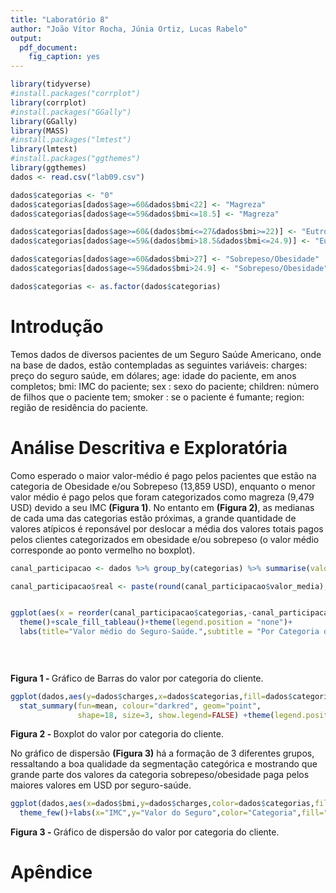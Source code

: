 ```yaml
---
title: "Laboratório 8"
author: "João Vítor Rocha, Júnia Ortiz, Lucas Rabelo"
output: 
  pdf_document:
    fig_caption: yes
---
```


```r

library(tidyverse)
#install.packages("corrplot")
library(corrplot)
#install.packages("GGally")
library(GGally)
library(MASS)
#install.packages("lmtest")
library(lmtest)
#install.packages("ggthemes")
library(ggthemes)
dados <- read.csv("lab09.csv")

dados$categorias <- "0"
dados$categorias[dados$age>=60&dados$bmi<22] <- "Magreza"
dados$categorias[dados$age<=59&dados$bmi<=18.5] <- "Magreza"

dados$categorias[dados$age>=60&(dados$bmi<=27&dados$bmi>=22)] <- "Eutrofia"
dados$categorias[dados$age<=59&(dados$bmi>18.5&dados$bmi<=24.9)] <- "Eutrofia"

dados$categorias[dados$age>=60&dados$bmi>27] <- "Sobrepeso/Obesidade"
dados$categorias[dados$age<=59&dados$bmi>24.9] <- "Sobrepeso/Obesidade"

dados$categorias <- as.factor(dados$categorias)


```



# Introdução

  Temos dados de diversos pacientes de um Seguro Saúde Americano, onde na base de dados, estão contempladas as seguintes variáveis: charges: preço do seguro saúde, em dólares; age: idade do paciente, em anos completos; bmi: IMC do paciente; sex : sexo do paciente; children: número de filhos que o paciente tem; smoker : se o paciente é fumante; region: região de residência do paciente. 

# Análise Descritiva e Exploratória

Como esperado o maior valor-médio é pago pelos pacientes que estão na categoria de Obesidade e/ou Sobrepeso (13,859 USD), enquanto o menor valor médio é pago pelos que foram categorizados como magreza (9,479 USD) devido a seu IMC **(Figura 1)**. No entanto em **(Figura 2)**, as medianas de cada uma das categorias estão próximas, a grande quantidade de valores atípicos é reponsável por deslocar a média dos valores totais pagos pelos clientes categorizados em obesidade e/ou sobrepeso (o valor médio corresponde ao ponto vermelho no boxplot).


```r

canal_participacao <- dados %>% group_by(categorias) %>% summarise(valor_media=mean(charges))

canal_participacao$real <- paste(round(canal_participacao$valor_media),"USD")


ggplot(aes(x = reorder(canal_participacao$categorias,-canal_participacao$valor_media), y = canal_participacao$valor_media,fill=canal_participacao$categorias), data = canal_participacao) + geom_bar(stat = "identity",position =position_dodge())+theme_fivethirtyeight()+
  theme()+scale_fill_tableau()+theme(legend.position = "none")+
  labs(title="Valor médio do Seguro-Saúde.",subtitle = "Por Categoria do IMC")+geom_text(aes(label = canal_participacao$real),
                                                                                                                                                                                      position = position_dodge(width = 1),
                                                                                                                                                                                      vjust = -0.2, size = 4, colour = "DarkGreen")



```
**Figura 1 - **Gráfico de Barras do valor por categoria do cliente.



```r

ggplot(dados,aes(y=dados$charges,x=dados$categorias,fill=dados$categorias))+geom_boxplot()+theme_fivethirtyeight()+scale_fill_fivethirtyeight()+labs(title="Valor Pago por categoria do IMC")+
  stat_summary(fun=mean, colour="darkred", geom="point", 
               shape=18, size=3, show.legend=FALSE) +theme(legend.position = "none")

```
**Figura 2 - **Boxplot do valor por categoria do cliente.

 No gráfico de dispersão **(Figura 3)** há a formação de 3 diferentes grupos, ressaltando a boa qualidade da segmentação categórica e mostrando que grande parte dos valores da categoria sobrepeso/obesidade paga pelos maiores valores em USD por seguro-saúde.

```r

ggplot(dados,aes(x=dados$bmi,y=dados$charges,color=dados$categorias,fill=dados$categorias))+geom_point()+stat_smooth(se=F,method = "lm",color="red")+
  theme_few()+labs(x="IMC",y="Valor do Seguro",color="Categoria",fill="Categorias")
```
**Figura 3 - **Gráfico de dispersão do valor por categoria do cliente.

# Apêndice

```r
```
